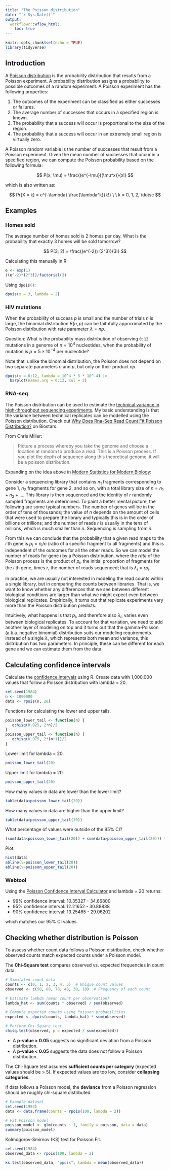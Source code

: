 ```yaml
---
title: "The Poisson distribution"
date: "`r Sys.Date()`"
output:
  workflowr::wflow_html:
    toc: true
---
```


```r
knitr::opts_chunk$set(echo = TRUE)
library(tidyverse)
```

## Introduction

A [Poisson distribution](https://en.wikipedia.org/wiki/Poisson_distribution) is the probability distribution that results from a Poisson experiment. A probability distribution assigns a probability to possible outcomes of a random experiment. A Poisson experiment has the following properties:

1. The outcomes of the experiment can be classified as either successes or failures.
2. The average number of successes that occurs in a specified region is known.
3. The probability that a success will occur is proportional to the size of the region.
4. The probability that a success will occur in an extremely small region is virtually zero.

A Poisson random variable is the number of successes that result from a Poisson experiment. Given the mean number of successes that occur in a specified region, we can compute the Poisson probability based on the following formula:

$$ P(x; \mu) = \frac{(e^{-\mu})(\mu^x)}{x!} $$

which is also written as:

$$ Pr(X = k) = e^{-\lambda} \frac{\lambda^k}{k!} \ \ k = 0, 1, 2, \dotsc $$

## Examples

### Homes sold

The average number of homes sold is 2 homes per day. What is the probability that exactly 3 homes will be sold tomorrow?

$$ P(3; 2) = \frac{(e^{-2}) (2^3)}{3!} $$

Calculating this manually in R:

```r
e <- exp(1)
((e^-2)*(2^3))/factorial(3)
```

Using `dpois()`:

```r
dpois(x = 3, lambda = 2)
```

### HIV mutations

When the probability of success $p$ is small and the number of trials $n$ is large, the binomial distribution $B(n,p)$ can be faithfully approximated by the Poisson distribution with rate parameter $\lambda = np$.

Question: What is the probability mass distribution of observing `0:12` mutations in a genome of $n = 10^4$ nucleotides, when the probability of mutation is $p = 5 \times 10^{-4}$ per nucleotide?

Note that, unlike the binomial distribution, the Poisson does not depend on two separate parameters $n$ and $p$, but only on their product $np$.

```r
dpois(x = 0:12, lambda = 10^4 * 5 * 10^-4) |>
  barplot(names.arg = 0:12, col = 2)
```

### RNA-seq

The Poisson distribution can be used to estimate the [technical variance in high-throughput sequencing experiments](https://genome.cshlp.org/content/early/2008/06/11/gr.079558.108). My basic understanding is that the variance between technical replicates can be modelled using the Poisson distribution. Check out [Why Does Rna-Seq Read Count Fit Poisson Distribution?](https://www.biostars.org/p/84445/) on Biostars.

From Chris Miller:

> Picture a process whereby you take the genome and choose a location at random to produce a read. This is a Poisson process. If you plot the depth of sequence along this theoretical genome, it will be a poisson distribution.

Expanding on the idea above in [Modern Statistics for Modern Biology](https://web.stanford.edu/class/bios221/book/):

Consider a sequencing library that contains $n_1$ fragments corresponding to gene 1, $n_2$ fragments for gene 2, and so on, with a total library size of $n = n_1 + n_2 + \ldots$. This library is then sequenced and the identity of $r$ randomly sampled fragments are determined. To paint a better mental picture, the following are some typical numbers. The number of genes will be in the order of tens of thousands; the value of $n$ depends on the amount of cells that were used to prepare the library and typically this is in the order of billions or trillions; and the number of reads $r$ is usually in the tens of millions, which is much smaller than $n$. Sequencing is sampling from $n$.

From this we can conclude that the probability that a given read maps to the $i$ th gene is $p_i = n_i/n$ (ratio of a specific fragment to all fragments) and this is independent of the outcomes for all the other reads. So we can model the number of reads for gene $i$ by a Poisson distribution, where the _rate_ of the Poisson process is the product of $p_i$, the initial proportion of fragments for the $i$ th gene, times $r$, the number of reads sequenced; that is $\lambda_i = rp_i$.

In practice, we are usually not interested in modeling the read counts within a single library, but in comparing the counts between libraries. That is, we want to know whether any differences that we see between different biological conditions are larger than what we might expect even between biological replicates. Empirically, it turns out that replicate experiments vary more than the Poisson distribution predicts.

Intuitively, what happens is that $p_i$, and therefore also $\lambda_i$, varies even between biological replicates. To account for that variation, we need to add another layer of modeling on top and it turns out that the gamma-Poisson (a.k.a. negative binomial) distribution suits our modeling requirements. Instead of a single $\lambda$, which represents both mean and variance, this distribution has two parameters. In principle, these can be different for each gene and we can estimate them from the data.

## Calculating confidence intervals

Calculate the [confidence intervals](https://www.math.mcmaster.ca/peter/s743/poissonalpha.html) using R. Create data with 1,000,000 values that follow a Poisson distribution with lambda = 20.

```r
set.seed(1984)
n <- 1000000
data <- rpois(n, 20)
```

Functions for calculating the lower and upper tails.

```r
poisson_lower_tail <- function(n) {
   qchisq(0.025, 2*n)/2
}
poisson_upper_tail <- function(n) {
   qchisq(0.975, 2*(n+1))/2
}
```

Lower limit for lambda = 20.

```r
poisson_lower_tail(20)
```

Upper limit for lambda = 20.

```r
poisson_upper_tail(20)
```

How many values in data are lower than the lower limit?

```r
table(data<poisson_lower_tail(20))
```

How many values in data are higher than the upper limit?

```r
table(data>poisson_upper_tail(20))
```

What percentage of values were outside of the 95% CI?

```r
(sum(data<poisson_lower_tail(20)) + sum(data>poisson_upper_tail(20))) * 100 / n
```

Plot.

```r
hist(data)
abline(v=poisson_lower_tail(20))
abline(v=poisson_upper_tail(20))
```

### Webtool

Using the [Poisson Confidence Interval Calculator](https://www.danielsoper.com/statcalc/calculator.aspx?id=86) and lambda = 20 returns:

* 99% confidence interval: 10.35327 - 34.66800
* 95% confidence interval: 12.21652 - 30.88838
* 90% confidence interval: 13.25465 - 29.06202

which matches our 95% CI values.

## Checking whether distribution is Poisson

To assess whether count data follows a Poisson distribution, check whether observed counts match expected counts under a Poisson model.

The **Chi-Square test** compares observed vs. expected frequencies in count data.

```r
# Simulated count data
counts <- c(0, 1, 2, 3, 4, 5)  # Unique count values
observed <- c(50, 80, 70, 40, 30, 10)  # Frequency of each count

# Estimate lambda (mean count per observation)
lambda_hat <- sum(counts * observed) / sum(observed)

# Compute expected counts using Poisson probabilities
expected <- dpois(counts, lambda_hat) * sum(observed)

# Perform Chi-Square test
chisq.test(observed, p = expected / sum(expected))
```
* A **p-value > 0.05** suggests no significant deviation from a Poisson distribution.
* A **p-value < 0.05** suggests the data does not follow a Poisson distribution.

The Chi-Square test assumes **sufficient counts per category** (expected values should be > 5). If expected values are too low, consider **collapsing categories**.

If data follows a Poisson model, the **deviance** from a Poisson regression should be roughly chi-square distributed.

```r
# Example dataset
set.seed(1984)
data <- data.frame(counts = rpois(100, lambda = 2))

# Fit Poisson model
poisson_model <- glm(counts ~ 1, family = poisson, data = data)
summary(poisson_model)
```

Kolmogorov-Smirnov (KS) test for Poisson Fit.

```r
set.seed(1984)
observed_data <- rpois(100, lambda = 2)

ks.test(observed_data, "ppois", lambda = mean(observed_data))
```
